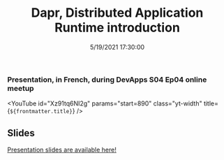 ﻿---
title: 'Dapr, Distributed Application Runtime introduction'
permalink: /2021/10/19/presentation-dapr-distributed-application-runtime/
date: 5/19/2021 17:30:00
tags: [.NET, Dapr]
excerpt: Presentation, in French, during DevApps S04 Ep04 online meetup
slides: https://laurentkempe.com/presentations/Introduction%20to%20Dapr/Introduction%20to%20Dapr.pptx
---
### Presentation, in French, during DevApps S04 Ep04 online meetup

<YouTube id="Xz91tq6NI2g" params="start=890" class="yt-width" title={`${frontmatter.title}`} />

## Slides

[Presentation slides are available here!](https://laurentkempe.com/presentations/Introduction%20to%20Dapr/Introduction%20to%20Dapr.pptx)
